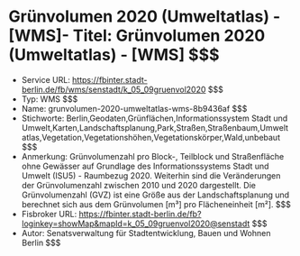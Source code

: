 # Grünvolumen 2020 (Umweltatlas) - [WMS]- Titel: Grünvolumen 2020 (Umweltatlas) - [WMS] $$$
- Service URL: https://fbinter.stadt-berlin.de/fb/wms/senstadt/k_05_09gruenvol2020 $$$
- Typ: WMS $$$
- Name: grunvolumen-2020-umweltatlas-wms-8b9436af $$$
- Stichworte: Berlin,Geodaten,Grünflächen,Informationssystem Stadt und Umwelt,Karten,Landschaftsplanung,Park,Straßen,Straßenbaum,Umweltatlas,Vegetation,Vegetationshöhen,Vegetationskörper,Wald,unbebaut $$$
- Anmerkung: Grünvolumenzahl pro Block-, Teilblock und Straßenfläche ohne Gewässer auf Grundlage des Informationssystems Stadt und Umwelt (ISU5) - Raumbezug 2020. Weiterhin sind die Veränderungen der Grünvolumenzahl zwischen 2010 und 2020 dargestellt. Die Grünvolumenzahl (GVZ) ist eine Größe aus der Landschaftsplanung und berechnet sich aus dem Grünvolumen [m³] pro Flächeneinheit [m²]. $$$
- Fisbroker URL: https://fbinter.stadt-berlin.de/fb?loginkey=showMap&mapId=k_05_09gruenvol2020@senstadt $$$
- Autor: Senatsverwaltung für Stadtentwicklung, Bauen und Wohnen Berlin $$$
